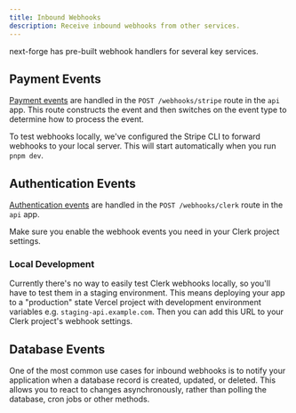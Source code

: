 ```yaml
---
title: Inbound Webhooks
description: Receive inbound webhooks from other services.
---
```


next-forge has pre-built webhook handlers for several key services.

## Payment Events

[Payment events](/features/payments) are handled in the `POST /webhooks/stripe` route in the `api` app. This route constructs the event and then switches on the event type to determine how to process the event.

<Info>To test webhooks locally, we've configured the Stripe CLI to forward webhooks to your local server. This will start automatically when you run `pnpm dev`.</Info>

## Authentication Events

[Authentication events](/features/authentication) are handled in the `POST /webhooks/clerk` route in the `api` app. 

<Tip>Make sure you enable the webhook events you need in your Clerk project settings.</Tip>

### Local Development

Currently there's no way to easily test Clerk webhooks locally, so you'll have to test them in a staging environment. This means deploying your app to a "production" state Vercel project with development environment variables e.g. `staging-api.example.com`. Then you can add this URL to your Clerk project's webhook settings.

## Database Events

One of the most common use cases for inbound webhooks is to notify your application when a database record is created, updated, or deleted. This allows you to react to changes asynchronously, rather than polling the database, cron jobs or other methods.